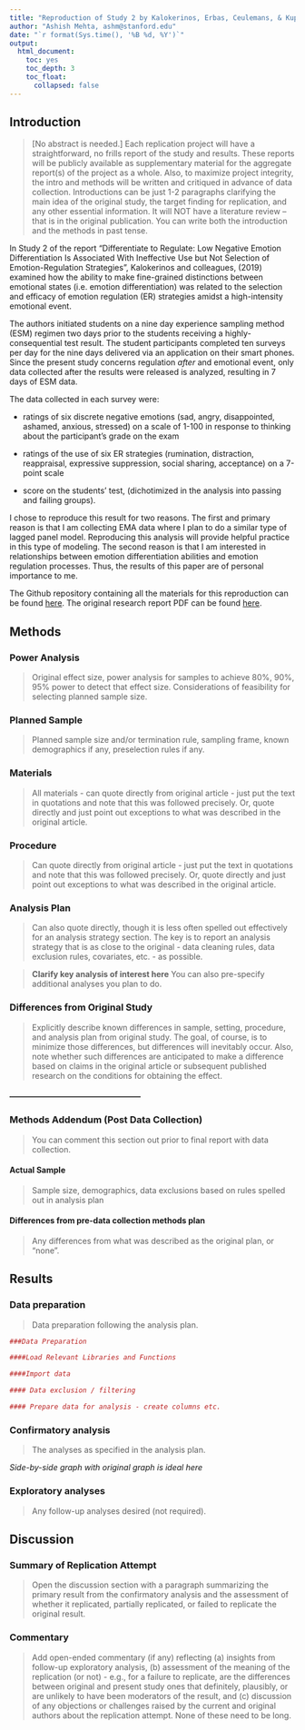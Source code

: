 ```yaml
---
title: "Reproduction of Study 2 by Kalokerinos, Erbas, Ceulemans, & Kuppens (2019, Psychological Science)"
author: "Ashish Mehta, ashm@stanford.edu"
date: "`r format(Sys.time(), '%B %d, %Y')`"
output:
  html_document:
    toc: yes
    toc_depth: 3
    toc_float:
      collapsed: false
---
```


<!-- Replication reports should all use this template to standardize reporting across projects.  These reports will be public supplementary materials that accompany the summary report(s) of the aggregate results. -->

## Introduction

> [No abstract is needed.]  Each replication project will have a straightforward, no frills report of the study and results.  These reports will be publicly available as supplementary material for the aggregate report(s) of the project as a whole.  Also, to maximize project integrity, the intro and methods will be written and critiqued in advance of data collection.  Introductions can be just 1-2 paragraphs clarifying the main idea of the original study, the target finding for replication, and any other essential information.  It will NOT have a literature review -- that is in the original publication. You can write both the introduction and the methods in past tense.  

In Study 2 of the report "Differentiate to Regulate: Low Negative Emotion Differentiation Is Associated With Ineffective Use but Not Selection of Emotion-Regulation Strategies", Kalokerinos and colleagues, (2019) examined how the ability to make fine-grained distinctions between emotional states (i.e. emotion differentiation) was related to the selection and efficacy of emotion regulation (ER) strategies amidst a high-intensity emotional event. 

The authors initiated students on a nine day experience sampling method (ESM) regimen two days prior to the students receiving a highly-consequential test result. The student participants completed ten surveys per day for the nine days delivered via an application on their smart phones. Since the present study concerns regulation *after* and emotional event, only data collected after the results were released is analyzed, resulting in 7 days of ESM data.

The data collected in each survey were:

* ratings of six discrete negative emotions (sad, angry, disappointed, ashamed, anxious, stressed) on a scale of 1-100 in response to thinking about the participant's grade on the exam

* ratings of the use of six ER strategies (rumination, distraction, reappraisal, expressive suppression, social sharing, acceptance) on a 7-point scale

* score on the students' test, (dichotimized in the analysis into passing and failing groups).

I chose to reproduce this result for two reasons. The first and primary reason is that I am collecting EMA data where I plan to do a similar type of lagged panel model. Reproducing this analysis will provide helpful practice in this type of modeling. The second reason is that I am interested in relationships between emotion differentiation abilities and emotion regulation processes. Thus, the results of this paper are of personal importance to me. 

The Github repository containing all the materials for this reproduction can be found [here](https://github.com/psych251/kalokerinos2019). The original research report PDF can be found [here](https://github.com/psych251/kalokerinos2019/blob/master/original_paper/kalokerinos2019.pdf).

## Methods

### Power Analysis

> Original effect size, power analysis for samples to achieve 80%, 90%, 95% power to detect that effect size.  Considerations of feasibility for selecting planned sample size.

### Planned Sample

> Planned sample size and/or termination rule, sampling frame, known demographics if any, preselection rules if any.

### Materials

> All materials - can quote directly from original article - just put the text in quotations and note that this was followed precisely.  Or, quote directly and just point out exceptions to what was described in the original article.

### Procedure	

> Can quote directly from original article - just put the text in quotations and note that this was followed precisely.  Or, quote directly and just point out exceptions to what was described in the original article.

### Analysis Plan

> Can also quote directly, though it is less often spelled out effectively for an analysis strategy section.  The key is to report an analysis strategy that is as close to the original - data cleaning rules, data exclusion rules, covariates, etc. - as possible.  

> **Clarify key analysis of interest here**  You can also pre-specify additional analyses you plan to do.

### Differences from Original Study

> Explicitly describe known differences in sample, setting, procedure, and analysis plan from original study.  The goal, of course, is to minimize those differences, but differences will inevitably occur.  Also, note whether such differences are anticipated to make a difference based on claims in the original article or subsequent published research on the conditions for obtaining the effect.


#### -------------------------------------------------- #### 

### Methods Addendum (Post Data Collection)

> You can comment this section out prior to final report with data collection.

#### Actual Sample
  > Sample size, demographics, data exclusions based on rules spelled out in analysis plan

#### Differences from pre-data collection methods plan
  > Any differences from what was described as the original plan, or “none”.


## Results


### Data preparation

> Data preparation following the analysis plan.
	
```r
###Data Preparation

####Load Relevant Libraries and Functions

####Import data

#### Data exclusion / filtering

#### Prepare data for analysis - create columns etc.
```

### Confirmatory analysis

> The analyses as specified in the analysis plan.  

*Side-by-side graph with original graph is ideal here*

### Exploratory analyses

> Any follow-up analyses desired (not required).  

## Discussion

### Summary of Replication Attempt

> Open the discussion section with a paragraph summarizing the primary result from the confirmatory analysis and the assessment of whether it replicated, partially replicated, or failed to replicate the original result.  

### Commentary

> Add open-ended commentary (if any) reflecting (a) insights from follow-up exploratory analysis, (b) assessment of the meaning of the replication (or not) - e.g., for a failure to replicate, are the differences between original and present study ones that definitely, plausibly, or are unlikely to have been moderators of the result, and (c) discussion of any objections or challenges raised by the current and original authors about the replication attempt.  None of these need to be long.
